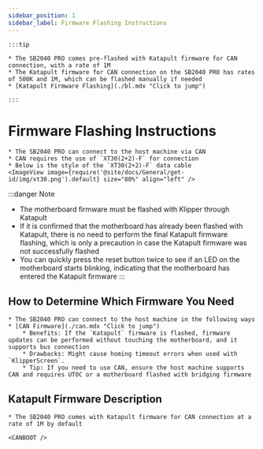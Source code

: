 ```yaml
---
sidebar_position: 1
sidebar_label: Firmware Flashing Instructions
---
```






    :::tip

    * The SB2040 PRO comes pre-flashed with Katapult firmware for CAN connection, with a rate of 1M
    * The Katapult firmware for CAN connection on the SB2040 PRO has rates of 500K and 1M, which can be flashed manually if needed
    * [Katapult Firmware Flashing](./bl.mdx "Click to jump")

    :::

# Firmware Flashing Instructions

    * The SB2040 PRO can connect to the host machine via CAN
    * CAN requires the use of `XT30(2+2)-F` for connection
    * Below is the style of the `XT30(2+2)-F` data cable
    <ImageView image={require('@site/docs/General/get-id/img/xt30.png').default} size="80%" align="left" />

:::danger Note
* The motherboard firmware must be flashed with Klipper through Katapult
* If it is confirmed that the motherboard has already been flashed with Katapult, there is no need to perform the final Katapult firmware flashing, which is only a precaution in case the Katapult firmware was not successfully flashed
* You can quickly press the reset button twice to see if an LED on the motherboard starts blinking, indicating that the motherboard has entered the Katapult firmware
:::

## How to Determine Which Firmware You Need

    * The SB2040 PRO can connect to the host machine in the following ways
    * [CAN Firmware](./can.mdx "Click to jump")
        * Benefits: If the `Katapult` firmware is flashed, firmware updates can be performed without touching the motherboard, and it supports bus connection
        * Drawbacks: Might cause homing timeout errors when used with `KlipperScreen`.
        * Tip: If you need to use CAN, ensure the host machine supports CAN and requires UTOC or a motherboard flashed with bridging firmware


## Katapult Firmware Description

    * The SB2040 PRO comes with Katapult firmware for CAN connection at a rate of 1M by default
    
    <CANBOOT />